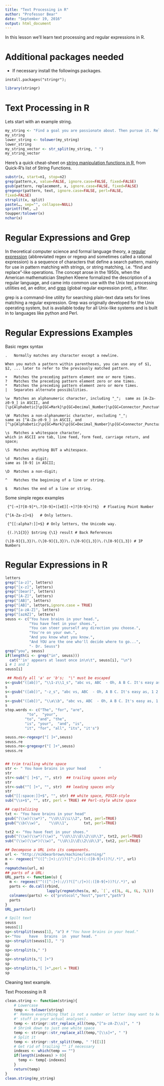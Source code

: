 ```yaml
---
title: "Text Processing in R"
author: "Professor Bear"
date: "September 19, 2016"
output: html_document
---
```


In this lesson we'll learn text processing and regular expressions in R.


# Additional packages needed
 
* If necessary install the followings packages.

`install.packages("stringr");`   


```r
library(stringr)
```

# Text Processing in R

Lets start with an example string.

```r
my_string <- "Find a goal you are passionate about. Then pursue it. Relentlessly."
my_string
lower_string <- tolower(my_string)
lower_string
my_string_vector <- str_split(my_string, " ")
my_string_vector

```

Here's a quick cheat-sheet on [string manipulation functions in R](http://www.statmethods.net/management/functions.html), from Quick-R’s list of String Functions.

```r
substr(x, start=n1, stop=n2)
grep(pattern,x, value=FALSE, ignore.case=FALSE, fixed=FALSE)
gsub(pattern, replacement, x, ignore.case=FALSE, fixed=FALSE)
gregexpr(pattern, text, ignore.case=FALSE, perl=FALSE,
fixed=FALSE)
strsplit(x, split)
paste(…, sep="", collapse=NULL)
sprintf(fmt, …)
toupper/tolower(x)
nchar(x)
```

# Regular Expressions and Grep

In theoretical computer science and formal language theory, a [regular expression](https://en.wikipedia.org/wiki/Regular_expression) (abbreviated regex or regexp and sometimes called a rational expression) is a sequence of characters that define a search pattern, mainly for use in pattern matching with strings, or string matching, i.e. "find and replace"-like operations. The concept arose in the 1950s, when the American mathematician Stephen Kleene formalized the description of a regular language, and came into common use with the Unix text processing utilities ed, an editor, and [grep](https://en.wikipedia.org/wiki/Grep) (global regular expression print), a filter.

grep is a command-line utility for searching plain-text data sets for lines matching a regular expression. Grep was originally developed for the Unix operating system, but is available today for all Unix-like systems and is built in to languages like python and Perl.

# Regular Expressions Examples

Basic regex syntax

```
.	Normally matches any character except a newline.  

When you match a pattern within parentheses, you can use any of $1, $2, ... later to refer to the previously matched pattern.	

+	Matches the preceding pattern element one or more times.  	
?	Matches the preceding pattern element zero or one times.  	
*	Matches the preceding pattern element zero or more times.  
|	Separates alternate possibilities.	 

\w	Matches an alphanumeric character, including "_";  same as [A-Za-z0-9_] in ASCII, and
[\p{Alphabetic}\p{GC=Mark}\p{GC=Decimal_Number}\p{GC=Connector_Punctuation}]  

\W	Matches a non-alphanumeric character, excluding "_";
same as [^A-Za-z0-9_] in ASCII, and
[^\p{Alphabetic}\p{GC=Mark}\p{GC=Decimal_Number}\p{GC=Connector_Punctuation}]  

\s	Matches a whitespace character,
which in ASCII are tab, line feed, form feed, carriage return, and space;  

\S	Matches anything BUT a whitespace.	 

\d	Matches a digit;
same as [0-9] in ASCII;  

\D	Matches a non-digit;

^	Matches the beginning of a line or string.	  

$	Matches the end of a line or string.	  
```

Some simple regex examples 

```
 {^[-+]?[0-9]*\.?[0-9]+([eE][-+]?[0-9]+)?$}  # Floating Point Number

{^[A-Za-z]+$}   # Only letters.

 {^[[:alpha?:]]+$} # Only letters, the Unicode way.

 {(.)\1{3}} $string {\1} result # Back References 

(\[0-9]{1,3})\.(\[0-9]{1,3})\.(\[0-9]{1,3})\.(\[0-9]{1,3}) # IP Numbers 
```

# Regular Expressions in R

```r
letters
grep("[a-z]", letters)
grep("[x-z]", letters)
grep("[bear]", letters)
grep("[A-Z]", letters)
grep("[AB]", letters)
grep("[AB]", letters,ignore.case = TRUE)
grep("[a-zA-Z]", letters)
grep("[azAZ]", letters)
seuss <- c("You have brains in your head.",
           "You have feet in your shoes.", 
           "You can steer yourself any direction you choose.",            
           "You're on your own.", 
           "And you know what you know.", 
           "And YOU are the one who'll decide where to go...",            
           "- Dr. Seuss")
grep("you", seuss)
if(length(i <- grep("in", seuss)))
  cat("'in' appears at least once in\n\t", seuss[i], "\n")
i # 1 and 2
seuss[i]

 ## Modify all 'a' or 'b's;  "\" must be escaped 
s<-gsub("([ab])", "\\1-z\\1_s", "abc vs, ABC  - Oh, A B C. It's easy as, 1 2 3. As simple as, do re mi. a b c, 1 2 3")
s
s<-gsub("([ab])", "-z_s", "abc vs, ABC  - Oh, A B C. It's easy as, 1 2 3. As simple as, do re mi. a b c, 1 2 3")
s
s<-gsub("([ab])", "\\a\\b", "abc vs, ABC  - Oh, A B C. It's easy as, 1 2 3. As simple as, do re mi. a b c, 1 2 3")
s
stop.words <- c("The", "for", "are",
          "to",  "your", 
         "to", "and", "the", 
         "is", "your",  "and", "is",
         "it", "for", "all", "its", "it's")

seuss.re<-regexpr("[ ]+",seuss)
seuss.re
seuss.re<-gregexpr("[ ]+",seuss)
seuss.re


## trim trailing white space
str <- " You have brains in your head      "
str
str<-sub("[ ]+$", "", str)  ## trailing spaces only
str
str<-sub("^[ ]+", "", str)  ## leading spaces only
str
sub("[[:space:]]+$", "", str) ## white space, POSIX-style
sub("\\s+$", "", str, perl = TRUE) ## Perl-style white space

## capitalizing
txt <- "You have brains in your head"
gsub("(\\w)(\\w*)", "\\U\\1\\L\\2", txt, perl=TRUE)
gsub("\\b(\\w)",    "\\U\\1",       txt, perl=TRUE)

txt2 <- "You have feet in your shoes."
gsub("(\\w)(\\w*)(\\w)", "\\U\\1\\E\\2\\U\\3", txt2, perl=TRUE)
sub("(\\w)(\\w*)(\\w)", "\\U\\1\\E\\2\\U\\3", txt2, perl=TRUE)

## Decompose a URL into its components.
url <- "http://nikbearbrown/machine/learning/"
m <- regexec("^(([^:]+)://)?([^:/]+)(:([0-9]+))?(/.*)", url)
m
regmatches(url, m)
## parts of a URL:
URL_parts <- function(u) {
  m <- regexec("^(([^:]+)://)?([^:/]+)(:([0-9]+))?(/.*)", u)
  parts <- do.call(rbind,
                   lapply(regmatches(u, m), `[`, c(3L, 4L, 6L, 7L)))
  colnames(parts) <- c("protocol","host","port","path")
  parts
}
URL_parts(url)

# Spilt text
seuss
seuss[1]
sp<-strsplit(seuss[1], "a") # "You have brains in your head."
s<-"You    have   brains  in  your head. "
sp<-strsplit(seuss[1], " ") 
sp
sp<-strsplit(s," ") 
sp
sp<-strsplit(s,"[ ]+") 
sp
sp<-strsplit(s,"[ ]+",perl = TRUE) 
sp
```

Cleaning text example.  

Text Processing in R

```r
clean.string <- function(string){
    # Lowercase
    temp <- tolower(string)
    #' Remove everything that is not a number or letter (may want to keep more 
    #' stuff in your actual analyses). 
    temp <- stringr::str_replace_all(temp,"[^a-zA-Z\\s]", " ")
    # Shrink down to just one white space
    temp <- stringr::str_replace_all(temp,"[\\s]+", " ")
    # Split it
    temp <- stringr::str_split(temp, " ")[[1]]
    # Get rid of trailing "" if necessary
    indexes <- which(temp == "")
    if(length(indexes) > 0){
      temp <- temp[-indexes]
    } 
    return(temp)
}
clean.string(my_string)
```


```







```

